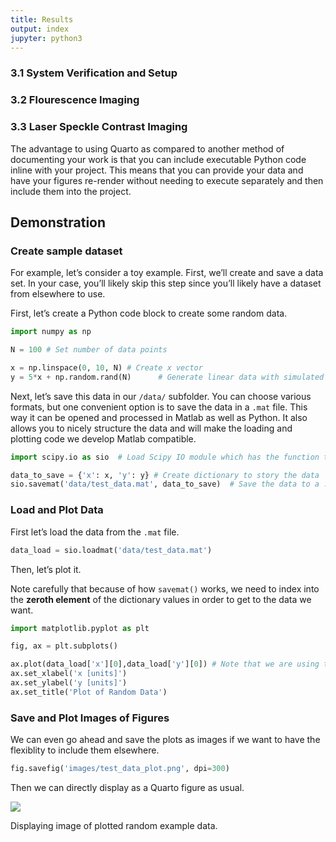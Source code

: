 ```yaml
---
title: Results
output: index
jupyter: python3
---
```


### 3.1 System Verification and Setup

### 3.2 Flourescence Imaging

### 3.3 Laser Speckle Contrast Imaging



The advantage to using Quarto as compared to another method of documenting your work is that you can include executable Python code inline with your project.
This means that you can provide your data and have your figures re-render without needing to execute separately and then include them into the project.

## Demonstration
### Create sample dataset
For example, let's consider a toy example.
First, we'll create and save a data set.
In your case, you'll likely skip this step since you'll likely have a dataset from elsewhere to use.

First, let's create a Python code block to create some random data.

```python
import numpy as np

N = 100 # Set number of data points

x = np.linspace(0, 10, N) # Create x vector
y = 5*x + np.random.rand(N)      # Generate linear data with simulated noise
```

Next, let's save this data in our `/data/` subfolder.
You can choose various formats, but one convenient option is to save the data in a `.mat` file.
This way it can be opened and processed in Matlab as well as Python.
It also allows you to nicely structure the data and will make the loading and plotting code we develop Matlab compatible.

```python

import scipy.io as sio  # Load Scipy IO module which has the function to save and load .mat files

data_to_save = {'x': x, 'y': y} # Create dictionary to story the data
sio.savemat('data/test_data.mat', data_to_save)  # Save the data to a .mat file
```

### Load and Plot Data

First let's load the data from the `.mat` file.

```python

data_load = sio.loadmat('data/test_data.mat')
```

Then, let's plot it.

::: {.callout-warning}
Note carefully that because of how `savemat()` works, we need to index into the **zeroth element** of the dictionary values in order to get to the data we want.
:::
```python
import matplotlib.pyplot as plt

fig, ax = plt.subplots()

ax.plot(data_load['x'][0],data_load['y'][0]) # Note that we are using the loaded data here and watch out for indexing.
ax.set_xlabel('x [units]')
ax.set_ylabel('y [units]')
ax.set_title('Plot of Random Data')
```


### Save and Plot Images of Figures
We can even go ahead and save the plots as images if we want to have the flexiblity to include them elsewhere.

```python
fig.savefig('images/test_data_plot.png', dpi=300)
```

Then we can directly display as a Quarto figure as usual.

::: {#fig-test-data}
![](./images/test_data_plot.png)

Displaying image of plotted random example data.
:::